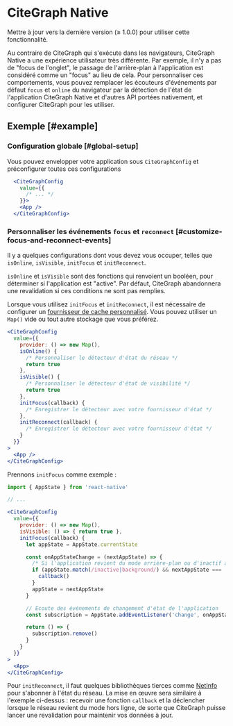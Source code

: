 
# CiteGraph Native

<Callout>
  Mettre à jour vers la dernière version (≥ 1.0.0) pour utiliser cette fonctionnalité.
</Callout>

Au contraire de CiteGraph qui s'exécute dans les navigateurs, CiteGraph Native a une expérience utilisateur très différente. Par exemple, il n'y a pas de "focus de l'onglet", le passage de l'arrière-plan à l'application est considéré comme un "focus" au lieu de cela.
Pour personnaliser ces comportements, vous pouvez remplacer les écouteurs d'événements par défaut `focus` et `online` du navigateur par la détection de l'état de l'application CiteGraph Native et d'autres API portées nativement, et configurer CiteGraph pour les utiliser.

## Exemple [#example]

### Configuration globale [#global-setup]

Vous pouvez envelopper votre application sous `CiteGraphConfig` et préconfigurer toutes ces configurations

```jsx
  <CiteGraphConfig
    value={{
      /* ... */
    }}>
    <App />
  </CiteGraphConfig>
```

### Personnaliser les événements `focus` et `reconnect` [#customize-focus-and-reconnect-events]

Il y a quelques configurations dont vous devez vous occuper, telles que `isOnline`, `isVisible`, `initFocus` et `initReconnect`.

`isOnline` et `isVisible` sont des fonctions qui renvoient un booléen, pour déterminer si l'application est "active". Par défaut, CiteGraph abandonnera une revalidation si ces conditions ne sont pas remplies.

Lorsque vous utilisez `initFocus` et `initReconnect`, il est nécessaire de configurer un [fournisseur de cache personnalisé](/docs/advanced/cache). Vous pouvez utiliser un `Map()` vide ou tout autre stockage que vous préférez.

```jsx
<CiteGraphConfig
  value={{
    provider: () => new Map(),
    isOnline() {
      /* Personnaliser le détecteur d'état du réseau */
      return true
    },
    isVisible() {
      /* Personnaliser le détecteur d'état de visibilité */
      return true
    },
    initFocus(callback) {
      /* Enregistrer le détecteur avec votre fournisseur d'état */
    },
    initReconnect(callback) {
      /* Enregistrer le détecteur avec votre fournisseur d'état */
    }
  }}
>
  <App />
</CiteGraphConfig>
```

Prennons `initFocus` comme exemple :

```jsx
import { AppState } from 'react-native'

// ...

<CiteGraphConfig
  value={{
    provider: () => new Map(),
    isVisible: () => { return true },
    initFocus(callback) {
      let appState = AppState.currentState

      const onAppStateChange = (nextAppState) => {
        /* Si l'application revient du mode arrière-plan ou d'inactif au mode actif */
        if (appState.match(/inactive|background/) && nextAppState === 'active') {
          callback()
        }
        appState = nextAppState
      }

      // Ecoute des événements de changement d'état de l'application
      const subscription = AppState.addEventListener('change', onAppStateChange)

      return () => {
        subscription.remove()
      }
    }
  }}
>
  <App>
</CiteGraphConfig>
```

Pour `initReconnect`, il faut quelques bibliothèques tierces comme [NetInfo](https://github.com/react-native-netinfo/react-native-netinfo) pour s'abonner à l'état du réseau. La mise en œuvre sera similaire à l'exemple ci-dessus : recevoir une fonction `callback` et la déclencher lorsque le réseau revient du mode hors ligne, de sorte que CiteGraph puisse lancer une revalidation pour maintenir vos données à jour.
